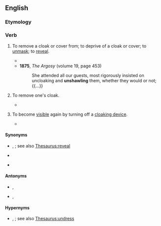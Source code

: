 ==English==

===Etymology===
{{prefix|en|un|cloak}}

===Verb===
{{en-verb}}

# {{lb|en|transitive}} To remove a cloak or cover from; to deprive of a cloak or cover; to [[unmask]]; to [[reveal]].
#* {{quote-book|en|year=1671|first=Richard|last=Allestree|title=The Gentleman's Calling|pageurl=https://books.google.com/books?id=LsA6AQAAMAAJ&pg=PA124|page=124|passage=And will none have so much Charity, so much Zeal for publick Concern, as to '''uncloak''' this Impostour, and shew the dazled World what it is it thus bows to?}}
#* '''1875''', ''The Argosy'' (volume 19, page 453)
#*: She attended all our guests, most rigorously insisted on uncloaking and '''unshawling''' them, whether they would or not; {{...}}
# {{lb|en|intransitive}} To remove one's cloak.
#* {{quote-book|en|year=1826|first=Allan|last=Cunningham|title=Paul Jones: A Romance|volume=2|pageurl=https://books.google.com/books?id=fHn-wJG36iQC&pg=PA38|page=38|passage=Nay, but my fireside's not the deck—I am mistress here; so let me '''uncloak''' thee." She seized his cloak, and, not without a slight resistance on his part, unclasped the collar, and threw it aside.}}
# {{lb|en|intransitive|science fiction}} To become [[visible]] again by turning off a [[cloaking device]].
#* {{quote-book|en|year=2011|first=David|last=Mack|title=Rise Like Lions|series=Star Trek: Mirror Universe|passage=Don't try to target the Klingons as they '''uncloak''', you won't have time. Just use the phasers to make a nofly zone between us and the Takagi.}}

====Synonyms====
* {{sense|reveal}} {{l|en|expose}}, {{l|en|uncover}};  see also [[Thesaurus:reveal]]
* {{sense|remove one's cloak}}
* {{sense|become visible again}} {{l|en|decloak}}

====Antonyms====
* {{sense|all}} {{l|en|becloak}}, {{l|en|cloak}}
* {{sense|reveal}} {{l|en|cover}}, {{l|en|hide}}

====Hypernyms====
* {{sense|remove one's cloak}} {{l|en|divest}}, {{l|en|doff}}; see also [[Thesaurus:undress]]
